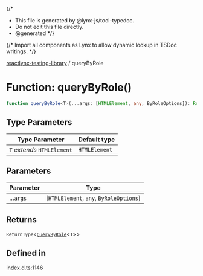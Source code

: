 {/*
* This file is generated by @lynx-js/tool-typedoc.
* Do not edit this file directly.
* @generated
*/}

{/* Import all components as Lynx to allow dynamic lookup in TSDoc writings. */}


[reactlynx-testing-library](/api/reactlynx-testing-library/index.mdx) / queryByRole

# Function: queryByRole()

```ts
function queryByRole<T>(...args: [HTMLElement, any, ByRoleOptions]): ReturnType<QueryByRole<T>>
```

## Type Parameters

| Type Parameter | Default type |
| ------ | ------ |
| `T` *extends* `HTMLElement` | `HTMLElement` |

## Parameters

| Parameter | Type |
| ------ | ------ |
| ...`args` | [`HTMLElement`, `any`, [`ByRoleOptions`](/api/reactlynx-testing-library/Interface.ByRoleOptions.mdx)] |

## Returns

`ReturnType`\<[`QueryByRole`](/api/reactlynx-testing-library/queries.TypeAlias.QueryByRole.mdx)\<`T`\>\>

## Defined in

index.d.ts:1146
